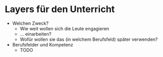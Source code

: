# Layers für den Unterricht

-   Welchen Zweck?
    -   Wie weit wollen sich die Leute engagieren
    -   ... einarbeiten?
    -   Wofür wollen sie das (in welchem Berufsfeld) später verwenden?
-   Berufsfelder und Kompetenz
    -   TODO
